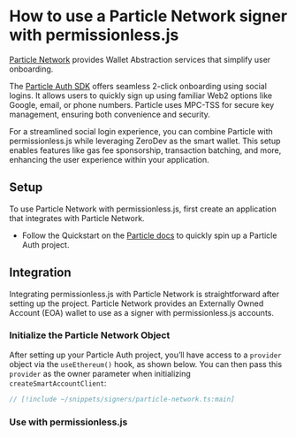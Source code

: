 
<VersionWarning version="0.2" />


# How to use a Particle Network signer with permissionless.js

[Particle Network](https://particle.network) provides Wallet Abstraction services that simplify user onboarding.

The [Particle Auth SDK](https://developers.particle.network/api-reference/auth/desktop-sdks/web) offers seamless 2-click onboarding using social logins. It allows users to quickly sign up using familiar Web2 options like Google, email, or phone numbers. Particle uses MPC-TSS for secure key management, ensuring both convenience and security.

For a streamlined social login experience, you can combine Particle with permissionless.js while leveraging ZeroDev as the smart wallet. This setup enables features like gas fee sponsorship, transaction batching, and more, enhancing the user experience within your application.

## Setup 

To use Particle Network with permissionless.js, first create an application that integrates with Particle Network.

- Follow the Quickstart on the [Particle docs](https://developers.particle.network/guides/wallet-as-a-service/waas/auth/web-quickstart) to quickly spin up a Particle Auth project.

## Integration

Integrating permissionless.js with Particle Network is straightforward after setting up the project. Particle Network provides an Externally Owned Account (EOA) wallet to use as a signer with permissionless.js accounts.

### Initialize the Particle Network Object

After setting up your Particle Auth project, you’ll have access to a `provider` object via the `useEthereum()` hook, as shown below. You can then pass this `provider` as the owner parameter when initializing `createSmartAccountClient`:

```typescript
// [!include ~/snippets/signers/particle-network.ts:main]
```

### Use with permissionless.js

<SmartAccounts />